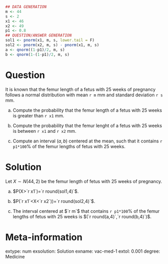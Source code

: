 
```r
## DATA GENERATION
m <- 44
s <- 2
x1 <- 46
x2 <- 49
p1 <- 0.8
## QUESTION/ANSWER GENERATION
sol1 <- pnorm(x1, m, s, lower.tail = F)
sol2 <- pnorm(x2, m, s) - pnorm(x1, m, s)
a <- qnorm((1-p1)/2, m, s)
b <- qnorm(1-(1-p1)/2, m, s)
```

Question
========
It is known that the femur length of a fetus with 25 weeks of pregnancy follows a normal distribution with mean `r m` mm and standard deviation `r s` mm. 


a. Compute the probability that the femur length of a fetus with 25 weeks is greater than `r x1` mm.

a. Compute the probability that the femur lenght of a fetus with 25 weeks is between `r x1` and `r x2` mm.

a. Compute an interval $(a,b)$ centered at the mean, such that it contains `r p1*100`% of the femur lengths of fetus with 25 weeks.

Solution
========
Let $X\sim N(44,2)$ be the femur length of fetus with 25 weeks of pregnancy. 

a. $P(X>`r x1`)=`r round(sol1,4)`$.

a. $P(`r x1`<X<`r x2`))=`r round(sol2,4)`$.

a. The interval centered at $`r m`$ that contains `r p1*100`% of the femur lengths of fetus with 25 weeks is $(`r round(a,4)`,`r round(b,4)`)$.

Meta-information 
================
extype: num
exsolution: Solution
exname: vac-med-1
extol: 0.001
degree: Medicine
 
